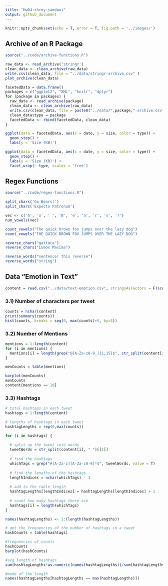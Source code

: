 ```yaml
---
title: "Hw04-shrey-samdani"
output: github_document
---
```


```r
knitr::opts_chunk$set(echo = T, error = T, fig.path = '../images/')
```


## Archive of an R Package
```r
source("../code/archive-functions.R")

raw_data <- read_archive('stringr')
clean_data <- clean_archive(raw_data)
write.csv(clean_data, file = "../data/stringr-archive.csv" )
plot_archive(clean_data)

facetedData = data.frame()
packages = c("ggplot2", "XML", "knitr", "dplyr")
for (package in packages) {
  raw_data <- read_archive(package)
  clean_data <- clean_archive(raw_data)
  write.csv(clean_data, file = paste0("../data/",package,"-archive.csv" ))
  clean_data$type = package
  facetedData <- rbind(facetedData, clean_data)
}
```

```r
ggplot(data = facetedData, aes(x = date, y = size, color = type)) +
  geom_step() + 
  labs(y = 'Size (KB)')

ggplot(data = facetedData, aes(x = date, y = size, color = type)) +
  geom_step() + 
  labs(y = 'Size (KB)') + 
  facet_wrap(~ type, scales = 'free')
```


## Regex Functions
```r
source("../code/regex-functions.R")

split_chars('Go Bears!')
split_chars('Expecto Patronum')
```
```r
vec <- c('G', 'o', ' ', 'B', 'e', 'a', 'r', 's', '!')
num_vowels(vec)
```
```r
count_vowels("The quick brown fox jumps over the lazy dog")
count_vowels("THE QUICK BROWN FOX JUMPS OVER THE LAZY DOG")
```
```r
reverse_chars("gattaca")
reverse_chars("Lumox Maxima")
```
```r
reverse_words("sentence! this reverse")
reverse_words("string")
```

## Data “Emotion in Text”
```r
content = read.csv("../data/text-emotion.csv", stringsAsFactors = F)$content
```

### 3.1) Number of characters per tweet
```r
counts = nchar(content)
print(summary(counts))
hist(counts, breaks = seq(0, max(counts)+5, by=5))
```

### 3.2) Number of Mentions
```r
mentions = 1:length(content)
for (i in mentions) {
  mentions[i] = length(grep("@[A-Za-z0-9_]{1,15}$", str_split(content[i], " ")[[1]]))
}

menCounts = table(mentions)

barplot(menCounts)
menCounts
content[mentions == 10]
```

### 3.3) Hashtags
```r
# total hashtags in each tweet
hashtags = 1:length(content)

# lengths of hashtags in each tweet
hashtagLengths = rep(0,max(counts))

for (i in hashtags) {
  
  # split up the tweet into words
  tweetWords = str_split(content[i], " ")[[1]]
  
  # find the hashtags
  whichTags = grep("#[A-Za-z][A-Za-z0-9]*$", tweetWords, value = T)
  
  # find the lengths of the hashtags
  lengthIndices = nchar(whichTags) - 1
  
  # add to the table length
  hashtagLengths[lengthIndices] = hashtagLengths[lengthIndices] + 1
  
  # count how many hashtags there are
  hashtags[i] = length(whichTags)
}

names(hashtagLengths) <- 1:(length(hashtagLengths))

# get the frequencies of the number of hashtags in a tweet
hashCounts = table(hashtags)

#frequencies of counts
hashCounts
barplot(hashCounts)

#avg length of hashtags
sum(hashtagLengths*as.numeric(names(hashtagLengths))/sum(hashtagLengths))

#mode of the length
names(hashtagLengths[hashtagLengths == max(hashtagLengths)])

```
